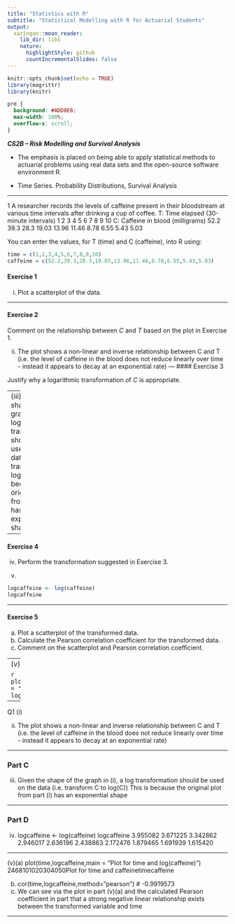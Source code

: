 ```yaml
---
title: "Statistics with R"
subtitle: "Statistical Modelling with R for Actuarial Students"
output:
  xaringan::moon_reader:
    lib_dir: libs
    nature:
      highlightStyle: github
      countIncrementalSlides: false
---
```


```r
knitr::opts_chunk$set(echo = TRUE)
library(magrittr)
library(knitr)


```

```css
pre {
  background: #ADD8E6;
  max-width: 100%;
  overflow-x: scroll;
}
```

***CS2B – Risk Modelling and Survival Analysis ***


* The emphasis is placed on being able to apply statistical methods to actuarial problems using real data sets and the open-source software environment R. 

* Time Series. Probability Distributions, Survival Analysis

---

1 A researcher records the levels of caffeine present in their bloodstream at various time 
intervals after drinking a cup of coffee. 
T: Time elapsed 
(30-minute 
intervals) 
1 2 3 4 5 6 7 8 9 10 
C: Caffeine in 
blood 
(milligrams) 
52.2 39.3 28.3 19.03 13.96 11.46 8.78 6.55 5.43 5.03 
 
You can enter the values, for T (time) and C (caffeine), into R using: 

```r
time = c(1,2,3,4,5,6,7,8,9,10) 
caffeine = c(52.2,39.3,28.3,19.03,13.96,11.46,8.78,6.55,5.43,5.03)
```


#### Exercise  1

(i) Plot a scatterplot of the data. 


---

#### Exercise  2

Comment on the relationship between $C$ and $T$ based on the plot in Exercise  1.  

(ii)
The plot shows a non-linear and inverse relationship between C and T (i.e. the level of 
caffeine in the blood does not reduce linearly over time - instead it appears to decay at an 
exponential rate) 
---
#### Exercise  3

Justify why a logarithmic transformation of $C$ is appropriate. 




---
(iii)
Given the shape of the graph in (i), a log transformation should be used on the data (i.e. 
transform C to log(C)) 
This is because the original plot from part (i) has an exponential shape 

---

#### Exercise  4

(iv) Perform the transformation suggested in Exercise  3.  

(iv) 

```r
logcaffeine <- log(caffeine) 
logcaffeine
```


---

#### Exercise  5

(a) Plot a scatterplot of the transformed data. 
(b) Calculate the Pearson correlation coefficient for the transformed data. 
(c) Comment on the scatterplot and Pearson correlation coefficient. 

---
(v)(a)
> 

```r
plot(time,logcaffeine,main = "Plot for time and log(caffeine)")
```


---

Q1
(i)

(ii)
The plot shows a non-linear and inverse relationship between C and T (i.e. the level of caffeine in the blood does not reduce linearly over time - instead it appears to decay at an exponential rate) 


---

### Part C
(iii)
Given the shape of the graph in (i), a log transformation should be used on the data (i.e. transform C to log(C)) 
This is because the original plot from part (i) has an exponential shape 

---

### Part D

(iv) logcaffeine <- log(caffeine) 
logcaffeine
3.955082 3.671225 3.342862 2.946017 2.636196 2.438863 2.172476 1.879465
1.691939 1.615420 

---

(v)(a)
plot(time,logcaffeine,main = "Plot for time and log(caffeine)") 
2468101020304050Plot for time and caffeinetimecaffeine


(b)
cor(time,logcaffeine,method="pearson") 
# -0.9919573 
(c)
We can see via the plot in part (v)(a) and the calculated Pearson coefficient in part that a strong negative linear relationship exists between the transformed variable and time 

---
